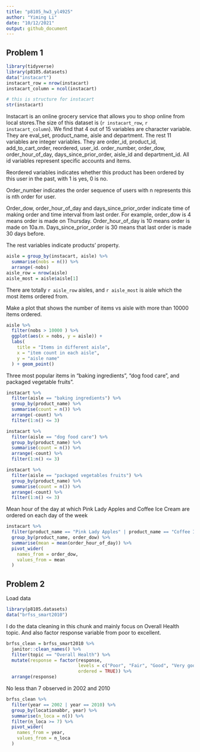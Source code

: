```yaml
---
title: "p8105_hw3_yl4925"
author: "Yiming Li"
date: "10/12/2021"
output: github_document
---
```


## Problem 1
```r
library(tidyverse)
library(p8105.datasets)
data("instacart")
instacart_row = nrow(instacart)
instacart_column = ncol(instacart)
```


```r
# this is structure for instacart 
str(instacart)
```

Instacart is an online grocery service that allows you to shop online from local stores.The size of this dataset is (`r instacart_row`, `r instacart_column`). We find that 4 out of 15 variables are character variable. They are eval_set, product_name, aisle and department. The rest 11 variables are integer variables. They are order_id, product_id, add_to_cart_order, reordered, user_id. order_number, order_dow, order_hour_of_day, days_since_prior_order, aisle_id and department_id. All id variables represent specific  accounts and items.

Reordered variables indicates whether this product has been ordered by this user in the past, with 1 is yes, 0 is no.

Order_number indicates the order sequence of users with n represents this is nth order for user.

Order_dow, order_hour_of_day and days_since_prior_order indicate time of making order and time interval from last order. For example, order_dow is 4 means order is made on Thursday. Order_hour_of_day is 10 means order is made on 10a.m. Days_since_prior_order is 30 means that last order is made 30 days before.

The rest variables indicate products' property.

```r
aisle = group_by(instacart, aisle) %>% 
  summarise(nobs = n()) %>% 
  arrange(-nobs)
aisle_row = nrow(aisle)
aisle_most = aisle$aisle[1]
```
There are totally `r aisle_row` aisles, and `r aisle_most` is aisle which the most items ordered from. 

Make a plot that shows the number of items vs aisle with more than 10000 items ordered. 
```r
aisle %>% 
  filter(nobs > 10000 ) %>%
  ggplot(aes(x = nobs, y = aisle)) + 
  labs(
    title = "Items in different aisle",
    x = "item count in each aisle",
    y = "aisle name"
  ) + geom_point() 
```

Three most popular items in "baking ingredients", "dog food care", and packaged vegetable fruits".
```r
instacart %>% 
  filter(aisle == "baking ingredients") %>% 
  group_by(product_name) %>% 
  summarise(count = n()) %>% 
  arrange(-count) %>% 
  filter(1:n() <= 3)

instacart %>% 
  filter(aisle == "dog food care") %>% 
  group_by(product_name) %>% 
  summarise(count = n()) %>% 
  arrange(-count) %>% 
  filter(1:n() <= 3)

instacart %>% 
  filter(aisle == "packaged vegetables fruits") %>% 
  group_by(product_name) %>% 
  summarise(count = n()) %>% 
  arrange(-count) %>% 
  filter(1:n() <= 3)

```

Mean hour of the day at which Pink Lady Apples and Coffee Ice Cream are ordered on each day of the week
```r
instacart %>% 
  filter(product_name == "Pink Lady Apples" | product_name == "Coffee Ice Cream") %>% 
  group_by(product_name, order_dow) %>% 
  summarise(mean = mean(order_hour_of_day)) %>% 
  pivot_wider(
    names_from = order_dow,
    values_from = mean
  ) 
```


## Problem 2
Load data
```r
library(p8105.datasets)
data("brfss_smart2010")
```

I do the data cleaning in this chunk and mainly focus on Overall Health topic. And also factor response variable from poor to excellent.
```r
brfss_clean = brfss_smart2010 %>% 
  janitor::clean_names() %>% 
  filter(topic == "Overall Health") %>% 
  mutate(response = factor(response, 
                           levels = c("Poor", "Fair", "Good", "Very good", "Excellent"), 
                           ordered = TRUE)) %>% 
  arrange(response)
```


No less than 7 observed in 2002 and 2010
```r
brfss_clean %>% 
  filter(year == 2002 | year == 2010) %>% 
  group_by(locationabbr, year) %>% 
  summarise(n_loca = n()) %>% 
  filter(n_loca >= 7) %>% 
  pivot_wider(
    names_from = year,
    values_from = n_loca
  )
```


